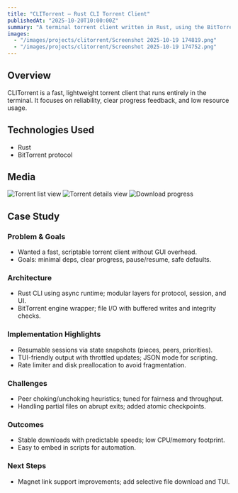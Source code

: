 ```yaml
---
title: "CLITorrent — Rust CLI Torrent Client"
publishedAt: "2025-10-20T10:00:00Z"
summary: "A terminal torrent client written in Rust, using the BitTorrent protocol for downloads."
images:
  - "/images/projects/clitorrent/Screenshot 2025-10-19 174819.png"
  - "/images/projects/clitorrent/Screenshot 2025-10-19 174752.png"
---
```


## Overview

CLITorrent is a fast, lightweight torrent client that runs entirely in the terminal. It focuses on reliability, clear progress feedback, and low resource usage.

## Technologies Used

- Rust
- BitTorrent protocol

## Media

<img src="/images/projects/clitorrent/Screenshot 2025-10-19 174752.png" alt="Torrent list view"  />
<img src="/images/projects/clitorrent/Screenshot 2025-10-19 174819.png" alt="Torrent details view"  />
<img src="/images/projects/clitorrent/Screenshot 2025-10-19 175011.png" alt="Download progress"  />

## Case Study

### Problem & Goals
- Wanted a fast, scriptable torrent client without GUI overhead.
- Goals: minimal deps, clear progress, pause/resume, safe defaults.

### Architecture
- Rust CLI using async runtime; modular layers for protocol, session, and UI.
- BitTorrent engine wrapper; file I/O with buffered writes and integrity checks.

### Implementation Highlights
- Resumable sessions via state snapshots (pieces, peers, priorities).
- TUI-friendly output with throttled updates; JSON mode for scripting.
- Rate limiter and disk preallocation to avoid fragmentation.

### Challenges
- Peer choking/unchoking heuristics; tuned for fairness and throughput.
- Handling partial files on abrupt exits; added atomic checkpoints.

### Outcomes
- Stable downloads with predictable speeds; low CPU/memory footprint.
- Easy to embed in scripts for automation.

### Next Steps
- Magnet link support improvements; add selective file download and TUI.
